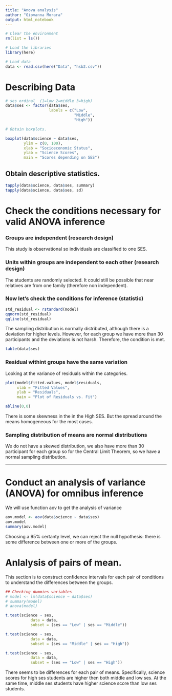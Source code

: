 ---
title: "Anova analysis"
author: "Giovanna Morara"
output: html_notebook
---

```{r}
# Clear the environment
rm(list = ls())

# Load the libraries
library(here)

# Load data
data <- read.csv(here("Data", "hsb2.csv"))
```

# Describing Data

```{r}
# ses ordinal  (1=low 2=middle 3=high)  
data$ses <- factor(data$ses,
                   labels = c("Low",
                              "Middle",
                              "High"))

# Obtain boxplots.

boxplot(data$science ~ data$ses,
        ylim = c(0, 100),
        xlab = "Socioeconomic Status",
        ylab = "Science Scores",
        main = "Scores depending on SES")

```

## Obtain descriptive statistics.

```{r}
tapply(data$science, data$ses, summary)
tapply(data$science, data$ses, sd)
```


# Check the conditions necessary for valid ANOVA inference

### Groups are independent (research design)

This study is observational so individuals are classified to one SES.

### Units within groups are independent to each other (research design)

The students are randomly selected. It could still be possible that near
relatives are from one family (therefore non independent).

### Now let's check the conditions for inference (statistic)

```{r}
std_residual <- rstandard(model)
qqnorm(std_residual)
qqline(std_residual)
```

The sampling distribution is normally distributed, although there is 
a deviation for higher levels. However, for each group we have more
than 30 participants and the deviations is not harsh. Therefore, the 
condition is met.

```{r}
table(data$ses)
```

### Residual withint groups have the same variation

Looking at the variance of residuals within the categories. 

```{r}
plot(model$fitted.values, model$residuals,
     xlab = "Fitted Values",
     ylab = "Residuals",
     main = "Plot of Residuals vs. Fit")

abline(0,0)
```

There is some skewness in the in the High SES. But the spread around the 
means homogeneous for the most cases.

### Sampling distribution of means are normal distributions

We do not have a skewed distribution, we also have more than 30
participant for each group so for the Central Limit Theorem, so we have
a normal sampling distribution. 

---------------------------------------------------------------------------

# Conduct an analysis of variance (ANOVA) for omnibus inference

We will use function aov to get the analysis of variance

```{r}
aov.model <- aov(data$science ~ data$ses)
aov.model
summary(aov.model)
```
Choosing a 95% certanty level, we can reject the null hypothesis: there is
some difference between one or more of the groups.

# Anlalysis of pairs of mean.

This section is to construct confidence intervals for each pair of 
conditions to understand the differences between the groups.

```{r}
## Checking dummies variables
# model <- lm(data$science ~ data$ses)
# summary(model)
# anova(model)
```


```{r}
t.test(science ~ ses,
           data = data,
           subset = (ses == "Low" | ses == "Middle"))

t.test(science ~ ses,
           data = data,
           subset = (ses == "Middle" | ses == "High"))

t.test(science ~ ses,
           data = data,
           subset = (ses == "Low" | ses == "High"))
```

There seems to be differences for each pair of means. Specifically, science
scores for high ses students are higher then both middle and low ses. At 
the same time, middle ses students have higher science score than low ses
students. 